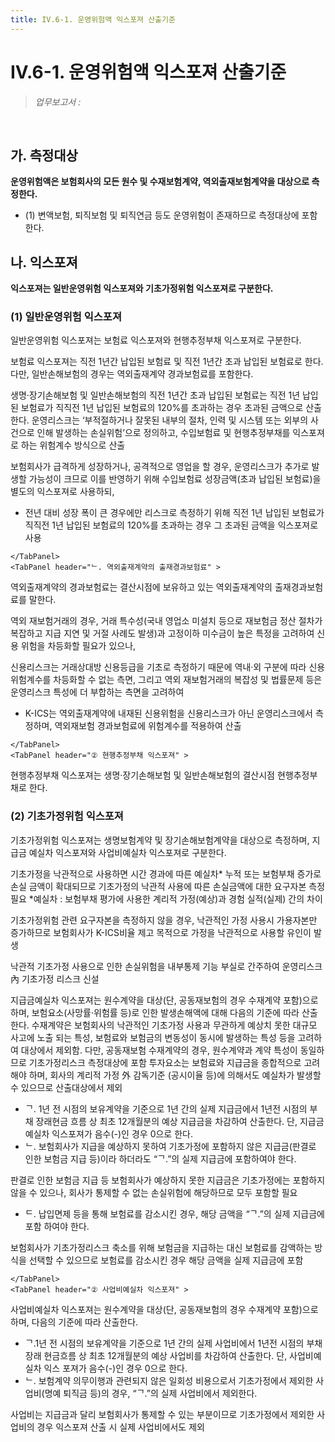 ```yaml
---
title: IV.6-1. 운영위험액 익스포져 산출기준
---
```

# IV.6-1. 운영위험액 익스포져 산출기준

> _업무보고서 :_ <OverlayDemo id ="AI743"/>
<br/>

## 가. 측정대상
**운영위험액은 보험회사의 모든 원수 및 수재보험계약, 역외출재보험계약을 대상으로 측정한다.**
- (1) 변액보험, 퇴직보험 및 퇴직연금 등도 운영위험이 존재하므로 측정대상에 포함한다.

## 나. 익스포져
**익스포져는 일반운영위험 익스포져와 기초가정위험 익스포져로 구분한다.**


### (1) 일반운영위험 익스포져
일반운영위험 익스포져는 보험료 익스포져와 현행추정부채 익스포져로 구분한다.
<TabView>
    <TabPanel header="① 보험료 익스포져" >

보험료 익스포져는 직전 1년간 납입된 보험료 및 직전 1년간 초과 납입된 보험료로 한다. 다만, 일반손해보험의 경우는 역외출재계약 경과보험료를 포함한다.

<TabView>
    <TabPanel header="ᄀ. 직전 1년간 초과 납입된 보험료" >
생명·장기손해보험 및 일반손해보험의 직전 1년간 초과 납입된 보험료는 직전 1년 납입된 보험료가 직직전 1년 납입된 보험료의 120%를 초과하는 경우 초과된 금액으로 산출한다.

<Accordion multiple activeIndex={[]}>
<AccordionTab header="초과 납입된 보험료에 대해 별도의 위험계수를 부과하는 이유">
운영리스크는 ‘부적절하거나 잘못된 내부의 절차, 인력 및 시스템 또는 외부의 사건으로 인해 발생하는 손실위험’으로 정의하고, 수입보험료 및 현행추정부채를 익스포져로 하는 위험계수 방식으로 산출

보험회사가 급격하게 성장하거나, 공격적으로 영업을 할 경우, 운영리스크가 추가로 발생할 가능성이 크므로 이를 반영하기 위해 수입보험료 성장금액(초과 납입된 보험료)을 별도의 익스포져로 사용하되,
- 전년 대비 성장 폭이 큰 경우에만 리스크로 측정하기 위해 직전 1년 납입된 보험료가 직직전 1년 납입된 보험료의 120%를 초과하는 경우 그 초과된 금액을 익스포져로 사용
</AccordionTab>
</Accordion>

    </TabPanel>
    <TabPanel header="ᄂ. 역외출재계약의 출재경과보험료" >
역외출재계약의 경과보험료는 결산시점에 보유하고 있는 역외출재계약의 출재경과보험료를 말한다.

<Accordion multiple activeIndex={[]}>
<AccordionTab header="역외출재계약을 운영위험액으로 산출하는 이유">
역외 재보험거래의 경우, 거래 특수성(국내 영업소 미설치 등으로 재보험금 정산 절차가 복잡하고 지급 지연 및 거절 사례도 발생)과 고정이하 미수금이 높은 특정을 고려하여 신용 위험을 차등화할 필요가 있으나,

신용리스크는 거래상대방 신용등급을 기초로 측정하기 때문에 역내·외 구분에 따라 신용 위험계수를 차등화할 수 없는 측면, 그리고 역외 재보험거래의 복잡성 및 법률문제 등은 운영리스크 특성에 더 부합하는 측면을 고려하여
- K-ICS는 역외출재계약에 내재된 신용위험을 신용리스크가 아닌 운영리스크에서 측정하며, 역외재보험 경과보험료에 위험계수를 적용하여 산출
</AccordionTab>
</Accordion>
     </TabPanel>
</TabView>

    </TabPanel>
    <TabPanel header="② 현행추정부채 익스포져" >
현행추정부채 익스포져는 생명·장기손해보험 및 일반손해보험의 결산시점 현행추정부채로 한다.
     </TabPanel>
</TabView>


### (2) 기초가정위험 익스포져
기초가정위험 익스포져는 생명보험계약 및 장기손해보험계약을 대상으로 측정하며, 지급금 예실차 익스포져와 사업비예실차 익스포져로 구분한다.

<Accordion multiple activeIndex={[]}>
<AccordionTab header="기초가정리스크 개요">
기초가정을 낙관적으로 사용하면 시간 경과에 따른 예실차* 누적  또는 보험부채 증가로 손실 금액이 확대되므로 기초가정의 낙관적 사용에 따른 손실금액에 대한 요구자본 측정 필요
<SubText> *예실차 : 보험부채 평가에 사용한 계리적 가정(예상)과 경험 실적(실제) 간의 차이</SubText>

기초가정위험 관련 요구자본을 측정하지 않을 경우, 낙관적인 가정 사용시 가용자본만 증가하므로 보험회사가 K-ICS비율 제고 목적으로 가정을 낙관적으로 사용할 유인이 발생

낙관적 기초가정 사용으로 인한 손실위험을 내부통제 기능 부실로 간주하여 운영리스크 內 기초가정 리스크 신설
</AccordionTab>
</Accordion>

<TabView>
    <TabPanel header="① 지급금예실차 익스포져" >
지급금예실차 익스포져는 원수계약을 대상(단, 공동재보험의 경우 수재계약 포함)으로 하며, 보험요소(사망률·위험률 등)로 인한 발생손해액에 대해 다음의 기준에 따라 산출한다.

<Accordion activeIndex={[]}>
<AccordionTab header="① 기초가정리스크를 원수계약 대상(공동재보험의 경우 수재계약 포함)으로만 측정하는 이유">
수재계약은 보험회사의 낙관적인 기초가정 사용과 무관하게 예상치 못한 대규모 사고에 노출 되는 특성, 보험료와 보험금의 변동성이 동시에 발생하는 특성 등을 고려하여 대상에서 제외함. 다만, 공동재보험 수재계약의 경우, 원수계약과 계약 특성이 동일하므로 기초가정리스크 측정대상에 포함
</AccordionTab>
<AccordionTab header="① 지급금예실차 익스포져 산출 시 보험요소로 인한 발생손해액만 포함하는 이유">
투자요소는 보험료와 지급금을 종합적으로 고려해야 하며, 회사의 계리적 가정 外 감독기준 (공시이율 등)에 의해서도 예실차가 발생할 수 있으므로 산출대상에서 제외
</AccordionTab>
</Accordion>


- ᄀ. 1년 전 시점의 보유계약을 기준으로 1년 간의 실제 지급금에서 1년전 시점의 부채 장래현금 흐름 상 최초 12개월분의 예상 지급금을 차감하여 산출한다. 단, 지급금예실차 익스포져가 음수(-)인 경우 0으로 한다.
- ᄂ. 보험회사가 지급을 예상하지 못하여 기초가정에 포함하지 않은 지급금(판결로 인한 보험금 지급 등)이라 하더라도 “ᄀ.”의 실제 지급금에 포함하여야 한다.

<Accordion multiple activeIndex={[]}>
<AccordionTab header="ㄴ. 기초가정에 포함하지 않은 지급금을 지급금예실차위험 익스포져의 실제 지급금에 포함하는 이유">
판결로 인한 보험금 지급 등 보험회사가 예상하지 못한 지급금은 기초가정에는 포함하지 않을 수 있으나, 회사가 통제할 수 없는 손실위험에 해당하므로 모두 포함할 필요
</AccordionTab>
</Accordion>

- ᄃ. 납입면제 등을 통해 보험료를 감소시킨 경우, 해당 금액을 “ᄀ.”의 실제 지급금에 포함 하여야 한다.

<Accordion multiple activeIndex={[]}>
<AccordionTab header="ㄷ. 보험료를 감소시킨 경우 해당 금액을 지급금예실차위험 익스포져의 실제 지급금에 포함하는 이유">
보험회사가 기초가정리스크 축소를 위해 보험금을 지급하는 대신 보험료를 감액하는 방식을 선택할 수 있으므로 보험료를 감소시킨 경우 해당 금액을 실제 지급금에 포함
</AccordionTab>
</Accordion>

    </TabPanel>
    <TabPanel header="② 사업비예실차 익스포져" >
사업비예실차 익스포져는 원수계약을 대상(단, 공동재보험의 경우 수재계약 포함)으로 하며, 다음의 기준에 따라 산출한다.
- ᄀ.1년 전 시점의 보유계약을 기준으로 1년 간의 실제 사업비에서 1년전 시점의 부채 장래 현금흐름 상 최초 12개월분의 예상 사업비를 차감하여 산출한다. 단, 사업비예실차 익스 포져가 음수(-)인 경우 0으로 한다.
- ᄂ. 보험계약 의무이행과 관련되지 않은 일회성 비용으로서 기초가정에서 제외한 사업비(명예 퇴직금 등)의 경우, “ᄀ.”의 실제 사업비에서 제외한다.

<Accordion multiple activeIndex={[]}>
<AccordionTab header="기초가정에서 제외한 사업비를 사업비예실차위험 익스포져의 실제 사업비에서 제외하는 이유">
사업비는 지급금과 달리 보험회사가 통제할 수 있는 부분이므로 기초가정에서 제외한 사업비의 경우 익스포져 산출 시 실제 사업비에서도 제외
</AccordionTab>
</Accordion>
     </TabPanel>
</TabView>
